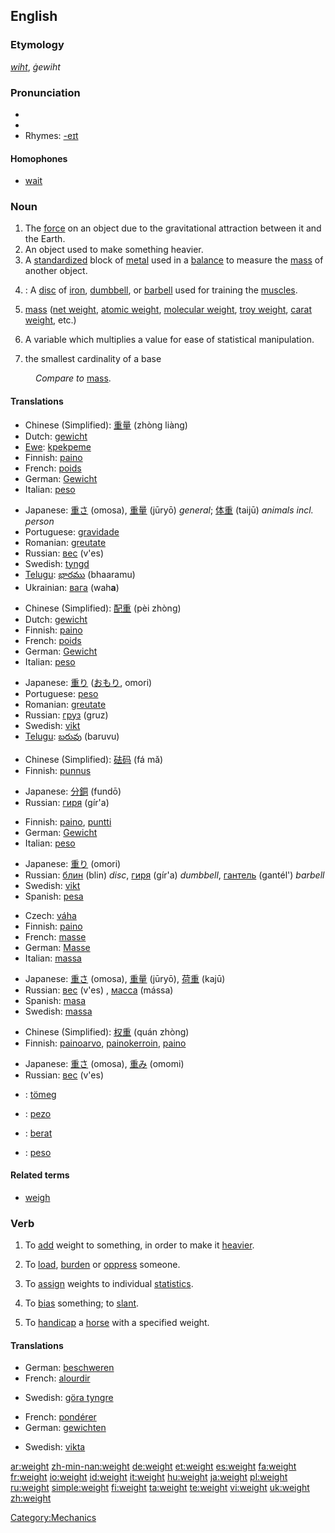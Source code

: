 {{wikipedia|dab=weight (disambiguation)|weight}}
==English==

===Etymology===
{{OE.}} ''[[wiht]]'', ''ġewiht''

===Pronunciation===
* {{IPA|/weɪt/}}
* {{audio|en-us-weight.ogg|Audio (US)}}
* Rhymes: [[Rhymes:English:-eɪt|-eɪt]]

====Homophones====
*[[wait]]

===Noun===
{{wikipedia|weight}}
{{en-noun}}

# The [[force]] on an object due to the gravitational attraction between it and the Earth.
# An object used to make something heavier.
# A [[standardized]] block of [[metal]] used in a [[balance]] to measure the [[mass]] of another object.
# {{weightlifting}}: A [[disc]] of [[iron]], [[dumbbell]], or [[barbell]] used for training the [[muscle]]s.
# {{physics}} [[mass]] ([[net weight]], [[atomic weight]], [[molecular weight]], [[troy weight]], [[carat weight]], etc.)
# {{statistics}} A variable which multiplies a value for ease of statistical manipulation.
# {{topology}} the smallest cardinality of a base

:''Compare to'' [[mass]].

====Translations====
{{trans-top|force due to gravity}}
*Chinese (Simplified): [[重量]] (zhòng liàng)
*Dutch: [[gewicht]]
*[[Ewe]]: [[kpekpeme]] {{n}}
*Finnish: [[paino]]
*French: [[poids]]
*German: [[Gewicht]] {{n}}
*Italian: [[peso]] {{m}}
{{trans-mid}}
*Japanese: [[重さ]] (omosa), [[重量]] (jūryō) ''general''; [[体重]] (taijū) ''animals incl. person''
*Portuguese: [[gravidade]]
*Romanian: [[greutate]] {{f}}
*Russian: [[вес]] (v'es) {{m}}
*Swedish: [[tyngd]] {{c}}
*[[Telugu]]: [[భారము]] (bhaaramu)
*Ukrainian: [[вага]] (wah'''a''') {{f}}
{{trans-bottom}}

{{trans-top|object to make something heavier}}
*Chinese (Simplified): [[配重]] (pèi zhòng)
*Dutch: [[gewicht]]
*Finnish: [[paino]]
*French: [[poids]]
*German: [[Gewicht]] {{n}}
*Italian: [[peso]] {{m}}
{{trans-mid}}
*Japanese: [[重り]] ([[おもり]], omori)
*Portuguese: [[peso]]
*Romanian: [[greutate]] {{f}}
*Russian: [[груз]] (gruz) {{m}}
*Swedish: [[vikt]] {{c}}
*[[Telugu]]: [[బరువు]] (baruvu)
{{trans-bottom}}

{{trans-top|measuring weights}}
*Chinese (Simplified): [[砝码]] (fá mǎ)
*Finnish: [[punnus]]
{{trans-mid}}
*Japanese: [[分銅]] (fundō)
*Russian: [[гиря]] (gír'a) {{f}}
{{trans-bottom}}

{{trans-top|sport device}}
*Finnish: [[paino]], [[puntti]]
*German: [[Gewicht]] {{n}}
*Italian: [[peso]] {{m}}
{{trans-mid}}
*Japanese: [[重り]] (omori)
*Russian: [[блин]] (blin) {{m}} ''disc'', [[гиря]] (gír'a) {{f}} ''dumbbell'', [[гантель]] (gantél') {{f}} ''barbell''
*Swedish: [[vikt]] {{c}}
*Spanish: [[pesa]] {{f}}
{{trans-bottom}}

{{trans-top|physics: mass}}
*Czech: [[váha]] {{f}}
*Finnish: [[paino]]
*French: [[masse]]
*German: [[Masse]] {{f}}
*Italian: [[massa]] {{f}}
{{trans-mid}}
*Japanese: [[重さ]] (omosa), [[重量]] (jūryō), [[荷重]] (kajū)
*Russian: [[вес]] (v'es) {{m}}, [[масса]] (mássa) {{f}}
*Spanish: [[masa]] {{f}}
*Swedish: [[massa]] {{c}}
{{trans-bottom}}

{{trans-top|statistics: statistical value}}
*Chinese (Simplified): [[权重]] (quán zhòng)
*Finnish: [[painoarvo]], [[painokerroin]], [[paino]]
{{trans-mid}}
*Japanese: [[重さ]] (omosa), [[重み]] (omomi)
*Russian: [[вес]] (v'es) {{m}}
{{trans-bottom}}

{{checktrans-top}}
<!--Remove this section once all of the translations below have been moved into the tables above.-->
*{{ttbc|Hungarian}}: [[tömeg]]
*{{ttbc|Ido}} : [[pezo]]
*{{ttbc|Indonesian}}: [[berat]]
*{{ttbc|Spanish}}: [[peso]] {{m}}
{{trans-bottom}}

====Related terms====
*[[weigh]]

===Verb===
{{en-verb}}

# {{transitive}} To [[add]] weight to something, in order to make it [[heavier]].
# {{transitive}} To [[load]], [[burden]] or [[oppress]] someone.
# {{context|transitive|mathematics}} To [[assign]] weights to individual [[statistic]]s.
# {{transitive}} To [[bias]] something; to [[slant]].
# {{context|transitive|horse racing}} To [[handicap]] a [[horse]] with a specified weight.

====Translations====
{{trans-top|add weight}}
*German: [[beschweren]]
*French: [[alourdir]]
{{trans-mid}}
*Swedish: [[göra tyngre]]
{{trans-bottom}}

{{trans-top|oppress}}
{{trans-mid}}
{{trans-bottom}}

{{trans-top|in mathematics}}
*French: [[pondérer]]
*German: [[gewichten]]
{{trans-mid}}
*Swedish: [[vikta]]
{{trans-bottom}}

{{trans-top|to bias, to slant}}
{{trans-mid}}
{{trans-bottom}}

{{trans-top|to handicap a horse}}
{{trans-mid}}
{{trans-bottom}}

[[Category:Mechanics]]

[[ar:weight]]
[[zh-min-nan:weight]]
[[de:weight]]
[[et:weight]]
[[es:weight]]
[[fa:weight]]
[[fr:weight]]
[[io:weight]]
[[id:weight]]
[[it:weight]]
[[hu:weight]]
[[ja:weight]]
[[pl:weight]]
[[ru:weight]]
[[simple:weight]]
[[fi:weight]]
[[ta:weight]]
[[te:weight]]
[[vi:weight]]
[[uk:weight]]
[[zh:weight]]